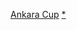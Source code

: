 {{NavboxYears
|name = 安卡拉盃
|title = [[安卡拉盃]]
|state = {{{state|autocollapse}}}
|titlestyle = 
|list1 = 
{{NavboxYears|年安卡拉盃|2010|2011|2012|2013||    |    |    |    |    }}
}}<noinclude>
{{collapsible option}}
[[Category:網球模板|Ankara Cup]]
[[Category:安卡拉盃|*]]
</noinclude>